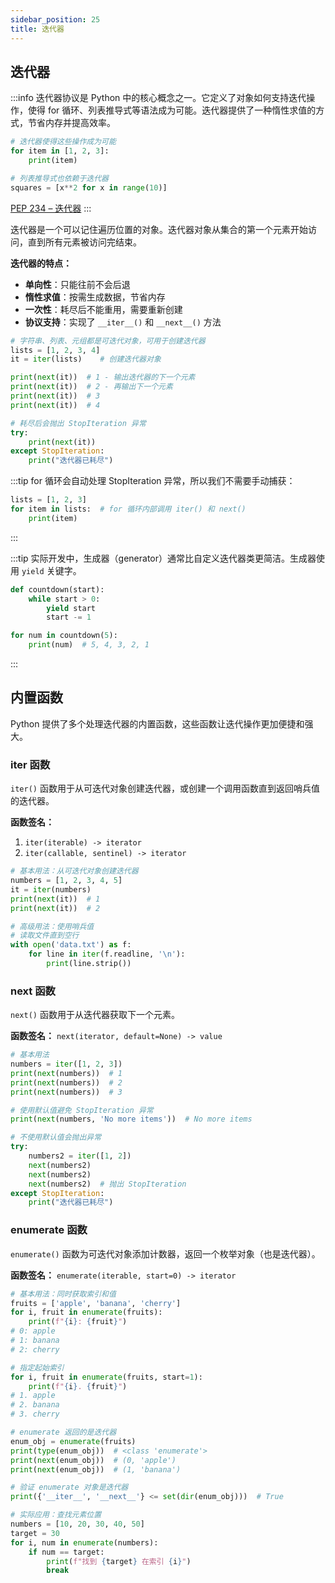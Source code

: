```yaml
---
sidebar_position: 25
title: 迭代器
---
```


## 迭代器

:::info
迭代器协议是 Python 中的核心概念之一。它定义了对象如何支持迭代操作，使得 for 循环、列表推导式等语法成为可能。迭代器提供了一种惰性求值的方式，节省内存并提高效率。

```python
# 迭代器使得这些操作成为可能
for item in [1, 2, 3]:
    print(item)

# 列表推导式也依赖于迭代器
squares = [x**2 for x in range(10)]
```

[PEP 234 – 迭代器](https://peps.python.org/pep-0234/)
:::

迭代器是一个可以记住遍历位置的对象。迭代器对象从集合的第一个元素开始访问，直到所有元素被访问完结束。

**迭代器的特点：**
- **单向性**：只能往前不会后退
- **惰性求值**：按需生成数据，节省内存
- **一次性**：耗尽后不能重用，需要重新创建
- **协议支持**：实现了 `__iter__()` 和 `__next__()` 方法

```python showLineNumbers
# 字符串、列表、元组都是可迭代对象，可用于创建迭代器
lists = [1, 2, 3, 4]
it = iter(lists)    # 创建迭代器对象

print(next(it))  # 1 - 输出迭代器的下一个元素
print(next(it))  # 2 - 再输出下一个元素
print(next(it))  # 3
print(next(it))  # 4

# 耗尽后会抛出 StopIteration 异常
try:
    print(next(it))
except StopIteration:
    print("迭代器已耗尽")
```

:::tip
for 循环会自动处理 StopIteration 异常，所以我们不需要手动捕获：
```python
lists = [1, 2, 3]
for item in lists:  # for 循环内部调用 iter() 和 next()
    print(item)
```
:::

:::tip
实际开发中，生成器（generator）通常比自定义迭代器类更简洁。生成器使用 `yield` 关键字。
```python
def countdown(start):
    while start > 0:
        yield start
        start -= 1

for num in countdown(5):
    print(num)  # 5, 4, 3, 2, 1
```
:::

## 内置函数

Python 提供了多个处理迭代器的内置函数，这些函数让迭代操作更加便捷和强大。

### iter 函数

`iter()` 函数用于从可迭代对象创建迭代器，或创建一个调用函数直到返回哨兵值的迭代器。

**函数签名：**
1. `iter(iterable) -> iterator`
2. `iter(callable, sentinel) -> iterator`

```python showLineNumbers
# 基本用法：从可迭代对象创建迭代器
numbers = [1, 2, 3, 4, 5]
it = iter(numbers)
print(next(it))  # 1
print(next(it))  # 2

# 高级用法：使用哨兵值
# 读取文件直到空行
with open('data.txt') as f:
    for line in iter(f.readline, '\n'):
        print(line.strip())
```

### next 函数

`next()` 函数用于从迭代器获取下一个元素。

**函数签名：** `next(iterator, default=None) -> value`

```python showLineNumbers
# 基本用法
numbers = iter([1, 2, 3])
print(next(numbers))  # 1
print(next(numbers))  # 2
print(next(numbers))  # 3

# 使用默认值避免 StopIteration 异常
print(next(numbers, 'No more items'))  # No more items

# 不使用默认值会抛出异常
try:
    numbers2 = iter([1, 2])
    next(numbers2)
    next(numbers2)
    next(numbers2)  # 抛出 StopIteration
except StopIteration:
    print("迭代器已耗尽")
```

### enumerate 函数

`enumerate()` 函数为可迭代对象添加计数器，返回一个枚举对象（也是迭代器）。

**函数签名：** `enumerate(iterable, start=0) -> iterator`

```python showLineNumbers
# 基本用法：同时获取索引和值
fruits = ['apple', 'banana', 'cherry']
for i, fruit in enumerate(fruits):
    print(f"{i}: {fruit}")
# 0: apple
# 1: banana
# 2: cherry

# 指定起始索引
for i, fruit in enumerate(fruits, start=1):
    print(f"{i}. {fruit}")
# 1. apple
# 2. banana
# 3. cherry

# enumerate 返回的是迭代器
enum_obj = enumerate(fruits)
print(type(enum_obj))  # <class 'enumerate'>
print(next(enum_obj))  # (0, 'apple')
print(next(enum_obj))  # (1, 'banana')

# 验证 enumerate 对象是迭代器
print({'__iter__', '__next__'} <= set(dir(enum_obj)))  # True

# 实际应用：查找元素位置
numbers = [10, 20, 30, 40, 50]
target = 30
for i, num in enumerate(numbers):
    if num == target:
        print(f"找到 {target} 在索引 {i}")
        break
```


